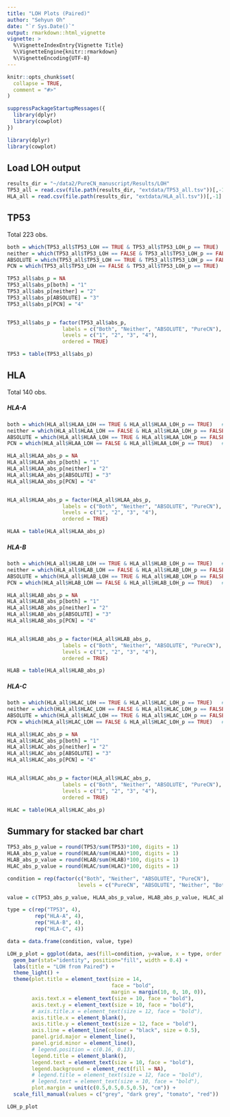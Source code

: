 ```yaml
---
title: "LOH Plots (Paired)"
author: "Sehyun Oh"
date: "`r Sys.Date()`"
output: rmarkdown::html_vignette
vignette: >
  %\VignetteIndexEntry{Vignette Title}
  %\VignetteEngine{knitr::rmarkdown}
  %\VignetteEncoding{UTF-8}
---
```


```r
knitr::opts_chunk$set(
  collapse = TRUE,
  comment = "#>"
)
```

```r
suppressPackageStartupMessages({
  library(dplyr)
  library(cowplot)
})
```

```r
library(dplyr)
library(cowplot)
```

## Load LOH output
```r
results_dir = "~/data2/PureCN_manuscript/Results/LOH"
TP53_all = read.csv(file.path(results_dir, "extdata/TP53_all.tsv"))[,-1]
HLA_all = read.csv(file.path(results_dir, "extdata/HLA_all.tsv"))[,-1]
```

## TP53
Total 223 obs.
```r
both = which(TP53_all$TP53_LOH == TRUE & TP53_all$TP53_LOH_p == TRUE)   # 223
neither = which(TP53_all$TP53_LOH == FALSE & TP53_all$TP53_LOH_p == FALSE)   # 0
ABSOLUTE = which(TP53_all$TP53_LOH == TRUE & TP53_all$TP53_LOH_p == FALSE)   # 0
PCN = which(TP53_all$TP53_LOH == FALSE & TP53_all$TP53_LOH_p == TRUE)   # 0

TP53_all$abs_p = NA
TP53_all$abs_p[both] = "1"
TP53_all$abs_p[neither] = "2"
TP53_all$abs_p[ABSOLUTE] = "3"
TP53_all$abs_p[PCN] = "4"


TP53_all$abs_p = factor(TP53_all$abs_p, 
                  labels = c("Both", "Neither", "ABSOLUTE", "PureCN"),
                  levels = c("1", "2", "3", "4"), 
                  ordered = TRUE)

TP53 = table(TP53_all$abs_p)
```

## HLA
Total 140 obs.

##### HLA-A
```r
both = which(HLA_all$HLAA_LOH == TRUE & HLA_all$HLAA_LOH_p == TRUE)   # 38
neither = which(HLA_all$HLAA_LOH == FALSE & HLA_all$HLAA_LOH_p == FALSE)   # 96
ABSOLUTE = which(HLA_all$HLAA_LOH == TRUE & HLA_all$HLAA_LOH_p == FALSE)   # 4
PCN = which(HLA_all$HLAA_LOH == FALSE & HLA_all$HLAA_LOH_p == TRUE)   # 2

HLA_all$HLAA_abs_p = NA
HLA_all$HLAA_abs_p[both] = "1"
HLA_all$HLAA_abs_p[neither] = "2"
HLA_all$HLAA_abs_p[ABSOLUTE] = "3"
HLA_all$HLAA_abs_p[PCN] = "4"


HLA_all$HLAA_abs_p = factor(HLA_all$HLAA_abs_p, 
                  labels = c("Both", "Neither", "ABSOLUTE", "PureCN"),
                  levels = c("1", "2", "3", "4"), 
                  ordered = TRUE)

HLAA = table(HLA_all$HLAA_abs_p)
```

##### HLA-B
```r
both = which(HLA_all$HLAB_LOH == TRUE & HLA_all$HLAB_LOH_p == TRUE)   # 37
neither = which(HLA_all$HLAB_LOH == FALSE & HLA_all$HLAB_LOH_p == FALSE)   # 98
ABSOLUTE = which(HLA_all$HLAB_LOH == TRUE & HLA_all$HLAB_LOH_p == FALSE)   # 4
PCN = which(HLA_all$HLAB_LOH == FALSE & HLA_all$HLAB_LOH_p == TRUE)   # 1

HLA_all$HLAB_abs_p = NA
HLA_all$HLAB_abs_p[both] = "1"
HLA_all$HLAB_abs_p[neither] = "2"
HLA_all$HLAB_abs_p[ABSOLUTE] = "3"
HLA_all$HLAB_abs_p[PCN] = "4"


HLA_all$HLAB_abs_p = factor(HLA_all$HLAB_abs_p, 
                  labels = c("Both", "Neither", "ABSOLUTE", "PureCN"),
                  levels = c("1", "2", "3", "4"), 
                  ordered = TRUE)

HLAB = table(HLA_all$HLAB_abs_p)
```

##### HLA-C
```r
both = which(HLA_all$HLAC_LOH == TRUE & HLA_all$HLAC_LOH_p == TRUE)   # 37
neither = which(HLA_all$HLAC_LOH == FALSE & HLA_all$HLAC_LOH_p == FALSE)   # 97
ABSOLUTE = which(HLA_all$HLAC_LOH == TRUE & HLA_all$HLAC_LOH_p == FALSE)   # 4
PCN = which(HLA_all$HLAC_LOH == FALSE & HLA_all$HLAC_LOH_p == TRUE)   # 2

HLA_all$HLAC_abs_p = NA
HLA_all$HLAC_abs_p[both] = "1"
HLA_all$HLAC_abs_p[neither] = "2"
HLA_all$HLAC_abs_p[ABSOLUTE] = "3"
HLA_all$HLAC_abs_p[PCN] = "4"


HLA_all$HLAC_abs_p = factor(HLA_all$HLAC_abs_p, 
                  labels = c("Both", "Neither", "ABSOLUTE", "PureCN"),
                  levels = c("1", "2", "3", "4"), 
                  ordered = TRUE)

HLAC = table(HLA_all$HLAC_abs_p)
```


## Summary for stacked bar chart
```r
TP53_abs_p_value = round(TP53/sum(TP53)*100, digits = 1)
HLAA_abs_p_value = round(HLAA/sum(HLAA)*100, digits = 1)
HLAB_abs_p_value = round(HLAB/sum(HLAB)*100, digits = 1)
HLAC_abs_p_value = round(HLAC/sum(HLAC)*100, digits = 1)

condition = rep(factor(c("Both", "Neither", "ABSOLUTE", "PureCN"), 
                       levels = c("PureCN", "ABSOLUTE", "Neither", "Both")), 4)

value = c(TP53_abs_p_value, HLAA_abs_p_value, HLAB_abs_p_value, HLAC_abs_p_value)

type = c(rep("TP53", 4), 
         rep("HLA-A", 4),
         rep("HLA-B", 4),
         rep("HLA-C", 4))

data = data.frame(condition, value, type)
```

```r
LOH_p_plot = ggplot(data, aes(fill=condition, y=value, x = type, order = as.numeric(value))) + 
  geom_bar(stat="identity", position="fill", width = 0.4) +
  labs(title = "LOH from Paired") + 
  theme_light() +
  theme(plot.title = element_text(size = 14, 
                                  face = "bold", 
                                  margin = margin(10, 0, 10, 0)),
        axis.text.x = element_text(size = 10, face = "bold"), 
        axis.text.y = element_text(size = 10, face = "bold"), 
        # axis.title.x = element_text(size = 12, face = "bold"), 
        axis.title.x = element_blank(),
        axis.title.y = element_text(size = 12, face = "bold"),
        axis.line = element_line(colour = "black", size = 0.5),
        panel.grid.major = element_line(), 
        panel.grid.minor = element_line(),
        # legend.position = c(0.16, 0.13),
        legend.title = element_blank(),
        legend.text = element_text(size = 10, face = "bold"),
        legend.background = element_rect(fill = NA),
        # legend.title = element_text(size = 12, face = "bold"),
        # legend.text = element_text(size = 10, face = "bold"),
        plot.margin = unit(c(0.5,0.5,0.5,0.5), "cm")) +
  scale_fill_manual(values = c("grey", "dark grey", "tomato", "red"))

LOH_p_plot
```




